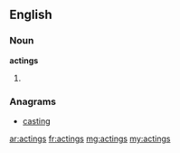 ==English==

===Noun===
'''actings'''
# {{plural of|acting}}

===Anagrams===
* [[casting#English|casting]]

[[ar:actings]]
[[fr:actings]]
[[mg:actings]]
[[my:actings]]